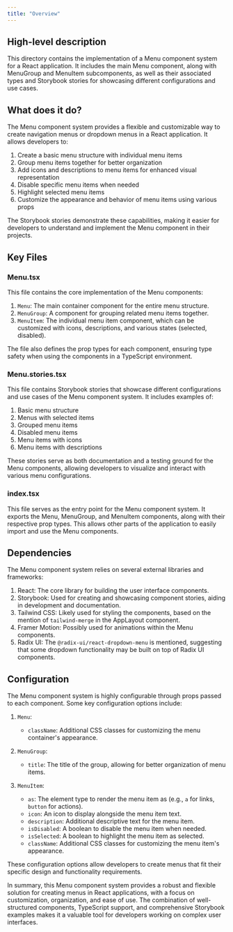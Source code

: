 ```yaml
---
title: "Overview"
---
```


## High-level description
This directory contains the implementation of a Menu component system for a React application. It includes the main Menu component, along with MenuGroup and MenuItem subcomponents, as well as their associated types and Storybook stories for showcasing different configurations and use cases.

## What does it do?
The Menu component system provides a flexible and customizable way to create navigation menus or dropdown menus in a React application. It allows developers to:

1. Create a basic menu structure with individual menu items
2. Group menu items together for better organization
3. Add icons and descriptions to menu items for enhanced visual representation
4. Disable specific menu items when needed
5. Highlight selected menu items
6. Customize the appearance and behavior of menu items using various props

The Storybook stories demonstrate these capabilities, making it easier for developers to understand and implement the Menu component in their projects.

## Key Files

### Menu.tsx
This file contains the core implementation of the Menu components:

1. `Menu`: The main container component for the entire menu structure.
2. `MenuGroup`: A component for grouping related menu items together.
3. `MenuItem`: The individual menu item component, which can be customized with icons, descriptions, and various states (selected, disabled).

The file also defines the prop types for each component, ensuring type safety when using the components in a TypeScript environment.

### Menu.stories.tsx
This file contains Storybook stories that showcase different configurations and use cases of the Menu component system. It includes examples of:

1. Basic menu structure
2. Menus with selected items
3. Grouped menu items
4. Disabled menu items
5. Menu items with icons
6. Menu items with descriptions

These stories serve as both documentation and a testing ground for the Menu components, allowing developers to visualize and interact with various menu configurations.

### index.tsx
This file serves as the entry point for the Menu component system. It exports the Menu, MenuGroup, and MenuItem components, along with their respective prop types. This allows other parts of the application to easily import and use the Menu components.

## Dependencies
The Menu component system relies on several external libraries and frameworks:

1. React: The core library for building the user interface components.
2. Storybook: Used for creating and showcasing component stories, aiding in development and documentation.
3. Tailwind CSS: Likely used for styling the components, based on the mention of `tailwind-merge` in the AppLayout component.
4. Framer Motion: Possibly used for animations within the Menu components.
5. Radix UI: The `@radix-ui/react-dropdown-menu` is mentioned, suggesting that some dropdown functionality may be built on top of Radix UI components.

## Configuration
The Menu component system is highly configurable through props passed to each component. Some key configuration options include:

1. `Menu`:
   - `className`: Additional CSS classes for customizing the menu container's appearance.

2. `MenuGroup`:
   - `title`: The title of the group, allowing for better organization of menu items.

3. `MenuItem`:
   - `as`: The element type to render the menu item as (e.g., `a` for links, `button` for actions).
   - `icon`: An icon to display alongside the menu item text.
   - `description`: Additional descriptive text for the menu item.
   - `isDisabled`: A boolean to disable the menu item when needed.
   - `isSelected`: A boolean to highlight the menu item as selected.
   - `className`: Additional CSS classes for customizing the menu item's appearance.

These configuration options allow developers to create menus that fit their specific design and functionality requirements.

In summary, this Menu component system provides a robust and flexible solution for creating menus in React applications, with a focus on customization, organization, and ease of use. The combination of well-structured components, TypeScript support, and comprehensive Storybook examples makes it a valuable tool for developers working on complex user interfaces.